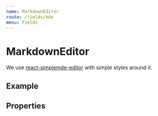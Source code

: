 ```yaml
---
name: MarkdownEditor
route: /fields/mde
menu: Fields
---
```




# MarkdownEditor

We use [react-simplemde-editor](https://github.com/RIP21/react-simplemde-editor) with simple styles around it.

## Example

<Playground>
  <MarkdownEditor
    name="description"
    value="Something happening"
    onChange={console.debug}
    placeholder="Placeholder"
    label="Markdown editor example"
  />
</Playground>

## Properties

<Props of={MarkdownEditor} />
